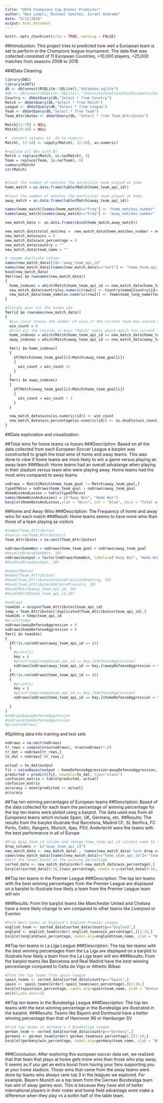 ```yaml
---
title: "UEFA Champions Cup Winner Predictor"
author: "Noe Lomeli, Michael Sanchez, Israel Andrade"
date: "5/12/2018"
output: html_document
---
```


```r
knitr::opts_chunk$set(echo = TRUE, warning = FALSE)
```

##Introduction: 
This project tries to predicted how well a European team is set to perform in the Champions league tournament. The data that was collected consisted of 
11 European Countries, +10,000 players, +25,000 matches from seasons 2008 to 2016.

###Data Cleaning: 
```r
library(DBI)
library(e1071)
db <- dbConnect(RSQLite::SQLite(),"database.sqlite")
#db <- dbConnect(RSQLite::SQLite(),"/Users/michaelsanchez/Documents/Data Science/finalProject/database.sqlite")
Country <- dbGetQuery(db,"Select * from Country")
Match <- dbGetQuery(db,"Select * from Match")
League <- dbGetQuery(db,"Select * from League")
Team <- dbGetQuery(db,"Select * from Team")
Team_Attributes <- dbGetQuery(db, "Select * from Team_Attributes")

Match[12:78] = NULL
Match[19:48] = NULL

#  convert columns 12 -18 to numeric
Match[, 12:18] <- sapply(Match[, 12:18], as.numeric)

#replace all NAs with 0s
Match = replace(Match, is.na(Match), 0)
Team = replace(Team, is.na(Team), 0)
summary(Match)
str(Match)


#Count the number of matches the particular team played at home
home_match = as.data.frame(table(Match$home_team_api_id))

#Count the number of matches the particular team played at home
away_match = as.data.frame(table(Match$away_team_api_id))

names(home_match)[names(home_match)=="Freq"] <- "home_matches_number"
names(away_match)[names(away_match)=="Freq"] <- "away_matches_number"

new_match_data <- as.data.frame(cbind(home_match,away_match))

new_match_data$total_matches =  new_match_data$home_matches_number + new_match_data$away_matches_number
new_match_data$wins = 0
new_match_data$win_percentage = 0
new_match_data$country = ""
new_match_data$team_name = ""

# rename duplicate column
names(new_match_data)[3]<-"away_team_api_id"
names(new_match_data)[names(new_match_data)=="Var1"] <- "home_team_api_id"
head(new_match_data)
for(row1 in rownames(new_match_data))
{
  home_indexes = which(Match$home_team_api_id == new_match_data$home_team_api_id[as.numeric(row1)])
  new_match_data$country[as.numeric(row1)] <- Country$name[Country$id==Match$country_id[as.numeric(home_indexes[1])]]
  new_match_data$team_name[as.numeric(row1)] <- Team$team_long_name[Team$team_api_id==new_match_data$home_team_api_id[as.numeric(row1)]]
}

#Iterate over all the teams ids
for(id in rownames(new_match_data))
{
  #win_count stores the number of wins if the current team has scored more goals than the opponent team.
  win_count = 0
  #Find all the records in main "Match" table which match the current team id
  home_indexes = which(Match$home_team_api_id == new_match_data$home_team_api_id[as.numeric(id)])
  away_indexes = which(Match$away_team_api_id == new_match_data$away_team_api_id[as.numeric(id)])

  for(i in home_indexes)
  {
    if(Match$home_team_goal[i]>Match$away_team_goal[i])
    {
      win_count = win_count +1
    }
  }
  for(i in away_indexes)
  {
    if(Match$away_team_goal[i]>Match$home_team_goal[i])
    {
      win_count = win_count + 1
    }
  }

  new_match_data$wins[as.numeric(id)] <- win_count
  new_match_data$win_percentage[as.numeric(id)] <- as.double(win_count/new_match_data$total_matches[as.numeric(id)]*100)
}

```

##Data exploration and visualization: 

##Total wins for home teams vs losses
###Description:
Based on all the data collected from each European Soccer League a barplot was constructed to graph the total wins of home and away teams. This was done
to view if home teams are more likely to win a game versus playing an away team
###Result:
Home teams had an overall advatange when playing in their stadium versus team who were playing away. Home teams had the most wins compared to away teams
```r
noDraws = Match[Match$home_team_goal != Match$away_team_goal,]
typeOfWins = noDraws$home_team_goal > noDraws$away_team_goal
HomeWinsAndLosses = table(typeOfWins)
names(HomeWinsAndLosses) = c("Away Win", "Home Win")
barplot(HomeWinsAndLosses,ylab = "Wins", col = "blue", main = "Total wins for home teams and away teams")
```

##Home and Away Wins 
###Description:
The Frequency of home and away wins for each match
###Result:
Home teams seems to have more wins than those of a team playing as visitors
```r
#names(Team_Attributes)
#sum(is.na(Team_Attributes))
Team_Attributes = na.omit(Team_Attributes)

noDraws$homeWin = noDraws$home_team_goal > noDraws$away_team_goal
#head(noDraws$homeWin, 10)
noDraws$output = factor(noDraws$homeWin, labels=c("Away Win", "Home Win"))
#head(noDraws$output, 10)

#names(Match)
#names(Team_Attributes)
#head(Team_Attributes$chanceCreationShooting, 10)
#head(Team_Attributes$defencePressure, 10)
#head(Match$away_team_api_id, 10)
#head(Match$home_team_api_id,10)

#noDraws
teamIds = unique(Team_Attributes$team_api_id)
temp = Team_Attributes[!duplicated(Team_Attributes$team_api_id),]
teamIds = temp$team_api_id
#print(temp)
noDraws$awayDefenseAggression = 0
noDraws$homeDefenseAggression = 0
for(i in teamIds)
{
  if(!is.na(noDraws$away_team_api_id == i))
  {
    #print(i)
    key = i
    #print(temp[temp$team_api_id == key,]$defenceAggression)
    noDraws[noDraws$away_team_api_id == key,]$awayDefenseAggression = temp[temp$team_api_id == as.numeric(key),]$defenceAggression
  }
  if(!is.na(noDraws$home_team_api_id == i))
  {
    #print(i)
    key = i
    #print(temp[temp$team_api_id == key,]$defenceAggression)
    noDraws[noDraws$home_team_api_id == key,]$homeDefenseAggression = temp[temp$team_api_id == as.numeric(key),]$defenceAggression
    
  }
}
#noDraws$awayDefenseAggression
#noDraws$homeDefenseAggression
#print(noDraws)
```
#Splitting data into training and test sets
```r
noDraws = na.omit(noDraws)
tr_rows = sample(nrow(noDraws), nrow(noDraws)*.8)
tr_dat = noDraws[tr_rows,]
te_dat = noDraws[-tr_rows,]
```

```r
actual = te_dat$output
fit = naiveBayes(output ~ homeDefenseAggression+awayDefenseAggression, data = tr_dat)
predicted = predict(fit, newdata=te_dat, type="class")
confusion_matrix = table(predicted, actual)
confusion_matrix
accuracy = mean(predicted == actual)
accuracy
```

##Top ten winning percentages of European teams
##Description:
Based of the data collected for each team the percentage of winning percentage for the top ten teams were ploted using a barplot. The data used was from all 
Europeans teams which include Spain, UK, Germany, etc.
##Results:
The results from the barplot illustrate that Barcelona, Madrid CF, SL Benfica, FC Porto, Celtic, Rangers, Munich, Ajax, PSV, Anderlecht were the 
teams with the best performance in all of Europe
``` r
#Drop Away_team_id column and change home_team_api_id columns name to team_id
drop_columns <- c("away_team_api_id")
new_match_data <- new_match_data[ , !names(new_match_data) %in% drop_columns]
names(new_match_data)[names(new_match_data)=="home_team_api_id"]<-"team_id"
#Sort the teams based on the winning percentage
sorted_data <- new_match_data[order(-new_match_data$win_percentage),]
barplot(sorted_data[0:10,]$win_percentage, names.arg=sorted_data[0:10,]$team_name, ylab = "Winning Percentage", las = 2, col = "blue", main = "Top 10 winning percentages")
```

##Top ten teams in the Premier League
###Description:
The top ten teams with the best winning percentages from the Premier League are displayed on a barplot to illustrate how likely a team from 
the Premier League team will win

###Results: 
From the barplot teams like Manchester United and Chelsea have a more likely change to win compared to other teams like Liverpool or Everton
```r
#Find Best teams in England's England Premier League
english_team <- sorted_data[sorted_data$country=="England",]
england <- english_team[order(-english_team$win_percentage),][1:10,]
barplot(england$win_percentage, names.arg=england$team_name, ylab = "Winning Percentage", las = 2, col = "blue", main = "Top 10 teams in Premier League")

```

##Top ten teams in La Liga League
###Description:
The top ten teams with the best winning percentages from the La Liga are displayed on a barplot to illustrate how likely a team from 
the La Liga team will win
###Results: 
From the barplot teams like Barcelona and Real Madrid have the best winning percentange compared to Celta de Vigo or Athletic Bilbao
```r
#Find the top teams from spain league
spain_teams <- sorted_data[sorted_data$country=="Spain",]
spain <- spain_teams[order(-spain_teams$win_percentage),][1:10,]
barplot(spain$win_percentage, names.arg=spain$team_name, ylab = "Winning Percentage", las = 2, col = "blue", main = "Top 10 teams in La Liga League")
axis(1,cex.axis=1)
```
##Top ten teams in the Bundesliga League
###Description:
The top ten teams with the best winning percentage in the Bundesliga are illustrated in the barplot. 
###Results: 
Teams like Bayern and Dortmund have a better winning percentage than that of Hannover 96 or Hamburger SV
```r
#Find top teams in Germany's l Bundesliga League
german_team <- sorted_data[sorted_data$country=="Germany",]
germany <- german_team[order(-german_team$win_percentage),][1:10,]
barplot(germany$win_percentage, names.arg=germany$team_name, ylab = "Winning Percentage", las = 2, col = "blue", main = "Top 10 teams in Bundesliga League")
```

```r
```

###Conclusion: 
After exploring this european soccer data set, we realized that that team that plays at home gets more wins than those who play away. It seems as if you get an extra boost from having your fans supporting you at your home stadium. Those wins that came from the away teams were done by teams who always rank top 3 in the leagues we explored. For example, Bayern Munich as a top team from the German Bundesliga team has alot of away games won. This is because they have alot of better international players in their roster and home field advantage wont make a difference when they play vs a bottm half of the table team.
